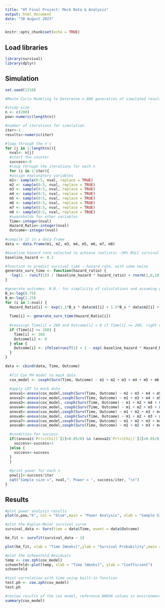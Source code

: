 ---
title: "HT Final Project: Mock Data & Analysis"
output: html_document
date: "30 August 2023"
---

```{r setup, include=FALSE}
knitr::opts_chunk$set(echo = TRUE)
```

## Load libraries
```{r}
library(survival)
library(dplyr)
```
## Simulation
```{r}
set.seed(1310)

#Monte Carlo Modeling to Determine n AND generation of simulated results

#study size
n <- c(200)
pow<-numeric(length(n))

#number of iterations for simulation
iter<-1
results<-numeric(iter)

#loop through the n's
for (j in 1:length(n)){
  nval<- n[j]
  #start the counter
  success<-0
  #loop through the iterations for each n
  for (i in 1:iter){
  #assign explanatory variables
  m1<- sample(0:5, nval, replace = TRUE)
  m2 <- sample(0:5, nval, replace = TRUE)
  m3 <- sample(0:5, nval, replace = TRUE)
  m4 <- sample(0:5, nval, replace = TRUE)
  m5 <- sample(0:5, nval, replace = TRUE)
  m6 <- sample(0:5, nval, replace = TRUE)
  m7 <- sample(0:5, nval, replace = TRUE)
  m8 <- sample(0:5, nval, replace = TRUE)
  #spaceholds for other variables
  Time<-integer(nval)
  Hazard_Ratio<-integer(nval)
  Outcome<-integer(nval)
  
#compile it in a data frame
data <- data.frame(m1, m2, m3, m4, m5, m6, m7, m8)

#baseline hazard rate selected to achieve realistic ~30% NSLC survival at 5 years = 260 weeks
baseline_hazard <- 0.2

#function to predict survival time ~ hazard rate, with some noise
generate_surv_time <- function(hazard_ratio) {
  -log(1 - runif(1)) / (baseline_hazard * hazard_ratio) + rnorm(1,0,10)
}

#generate outcomes. N.B.: for simplicity of calculations and assuming good study retention, we assume no loss to follow-up
B_s<-log(0.75)
B_m<-log(1.25)
for (i in 1:nval) {
  Hazard_Ratio[i] <- exp(1.1*B_s * data$m1[i] + 1.5*B_s * data$m2[i] + B_s * data$m3[i] + .95*B_s* data$m4[i] + .9*B_s * data$m5[i] + B_m * data$m6[i] + 0.9*B_m * data$m7[i] + 1.4*B_m * data$m8[i])
  
  Time[i] <- generate_surv_time(Hazard_Ratio[i])
  
  #reassign Time[i] = 260 and Outcome[i] = 0 if Time[i] >= 260, right censoring
  if (Time[i] >= 260) {
    Time[i] <- 260
    Outcome[i] <- 0
  } else {
    Outcome[i] <- ifelse(runif(1) < 1 - exp(-baseline_hazard * Hazard_Ratio[i] * Time[i]), 1, 0)
  }
}

data <- cbind(data, Time, Outcome)
  
  #fit Cox PH model to mock data
  cox_model <- coxph(Surv(Time, Outcome) ~ m1 + m2 + m3 + m4 + m5 + m6 + m7 + m8, data = data)
  
  #apply LRT to mock data
  anova1<-anova(cox_model,coxph(Surv(Time, Outcome) ~ m2 + m3 + m4 + m5 + m6 + m7 + m8, data = data))
  anova2<-anova(cox_model,coxph(Surv(Time, Outcome) ~ m1 + m3 + m4 + m5 + m6 + m7 + m8, data = data))
  anova3<-anova(cox_model, coxph(Surv(Time, Outcome) ~ m1 + m2 + m4 + m5 + m6 + m7 + m8, data = data))
  anova4<-anova(cox_model, coxph(Surv(Time, Outcome) ~ m1 + m2 + m3 + m5 + m6 + m7 + m8, data = data))
  anova5<-anova(cox_model,coxph(Surv(Time, Outcome) ~ m1 + m2 + m3 + m4 + m6 + m7 + m8, data = data))
  anova6<-anova(cox_model, coxph(Surv(Time, Outcome) ~ m1 + m2 + m3 + m4 + m5 + m7 + m8, data = data))
  anova7<-anova(cox_model,coxph(Surv(Time, Outcome) ~ m1 + m2 + m3 + m4 + m5 + m6 + m8, data = data))
  anova8<-anova(cox_model,coxph(Surv(Time, Outcome) ~ m1 + m2 + m3 + m4 + m5 + m6 + m7, data = data))

  #condition for success
  if((anova1$`Pr(>|Chi|)`[2]<0.05/8) && (anova2$`Pr(>|Chi|)`[2]<0.05/8) && (anova3$`Pr(>|Chi|)`[2]<0.05/8) && (anova4$`Pr(>|Chi|)`[2]<0.05/8) && (anova5$`Pr(>|Chi|)`[2]<0.05/8) && (anova6$`Pr(>|Chi|)`[2]<0.05/8) && (anova7$`Pr(>|Chi|)`[2]<0.05/8)  && (anova8$`Pr(>|Chi|)`[2]<0.05/8)){
    success<-success+1
  }else {
    success<-success
  }
  }
  
  #print power for each n
  pow[j]<-success/iter
  cat("Sample size =", nval,": Power = ", success/iter, "\n")
}
```
## Results
```{r}
#plot power analysis results
plot(n,pow,"b", col = "blue",main = "Power Analysis", xlab = "Sample Size [n]", ylab = "Power")
```

```{r}
#plot the Kaplan-Meier survival curve
survival_data <- Surv(time = data$Time, event = data$Outcome)

km_fit <- survfit(survival_data ~ 1)

plot(km_fit, xlab = "Time [Weeks]",ylab = "Survival Probability",main = "Kaplan-Meier Survival Curve with 95% CI")

#plot the Schoenfeld Residuals
temp <- cox.zph(cox_model)
schoenfeld<-plot(temp, xlab = "Time [Weeks]", ylab = "Coefficient")
schoenfeld

#test correlation with time using built-in function
test.ph <- cox.zph(cox_model)
test.ph

#review results of the cox model, reference ANOVA values in environment for significance
summary(cox_model)
```
